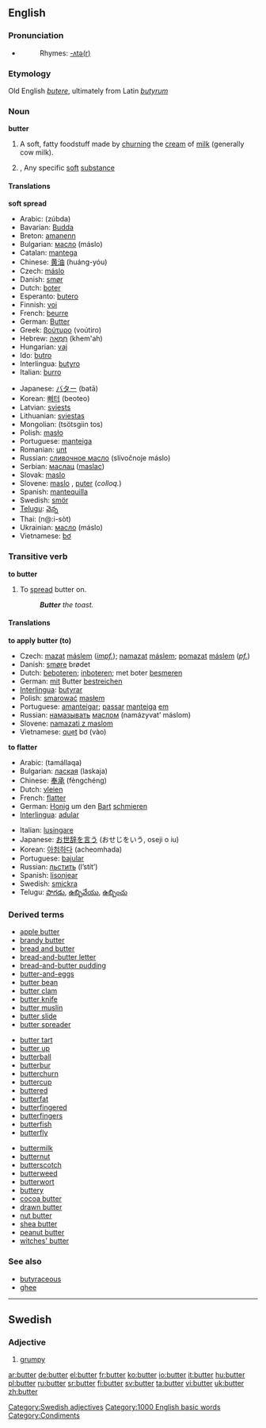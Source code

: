 {{wikipedia}}
==English==
===Pronunciation===
*{{IPA|/ˈbʌ.tɝ/}}
*:{{audio|en-us-butter.ogg|Audio (US)}}
*:Rhymes: [[Rhymes:English:-ʌtə(r)|-ʌtə(r)]]
===Etymology===
Old English ''[[butere]]'', ultimately from Latin ''[[butyrum]]''
===Noun===
'''butter'''

# {{uncountable}} A soft, fatty foodstuff made by [[churn]]ing the [[cream]] of [[milk]] (generally cow milk).
#{{obsolete}},{{chemistry}} Any specific [[soft]] [[substance]]

====Translations====
'''soft spread'''
{{top}}
*Arabic: {{ARchar|[[زبدة]]}} (zúbda) {{f}}
*Bavarian: [[Budda]] {{m}}
*Breton: [[amanenn]] {{m}}
*Bulgarian: [[масло#Bulgarian|масло]] (máslo) {{n}}
*Catalan: [[mantega]] {{f}}
*Chinese: [[黄油]] (huáng-yóu)
*Czech: [[máslo]]  {{n}}
*Danish: [[smør]]
*Dutch: [[boter]] {{f}}
*Esperanto: [[butero]]
*Finnish: [[voi]]
*French: [[beurre]] {{m}}
*German: [[Butter]] {{f}}
*Greek: [[βούτυρο]] (voútiro) {{n}}
*Hebrew: [[חמאה|חֶמְאָה]] (khem'ah) {{f}}
*Hungarian: [[vaj]]
*Ido: [[butro]]
*Interlingua: [[butyro]]
*Italian: [[burro]] {{m}}
{{mid}}
*Japanese: [[バター]] (batā)
*Korean: [[뻐터]] (beoteo)
*Latvian: [[sviests]] {{m}}
*Lithuanian: [[sviestas]] {{m}}
*Mongolian: {{RUchar|[[цөцгийн тос]]}} (tsötsgiin tos)
*Polish: [[masło]] {{n}}
*Portuguese: [[manteiga]] {{f}}
*Romanian: [[unt]] {{n}}
*Russian: [[сливочное масло]] (slívočnoje máslo) {{n}}
*Serbian: [[маслац]] ([[maslac]]) {{m}}
*Slovak: [[maslo]] {{n}}
*Slovene: [[maslo]] {{n}}, [[puter]] {{m}} (''colloq.'')
*Spanish: [[mantequilla]] {{f}}
*Swedish: [[smör]] {{n}}
*[[Telugu]]: [[వెన్న]]
*Thai: {{THchar|[[เนย]]}} (n@:i-sòt)
*Ukrainian: [[масло#Ukrainian|масло]] (máslo) {{n}}
*Vietnamese: [[bơ]]
{{bottom}}

===Transitive verb===
'''to butter'''

# To [[spread]] butter on.
#: '''''Butter''' the toast.''

====Translations====
'''to apply butter (to)'''
*Czech: [[mazat]] [[máslo|máslem]] (''[[impf.]]''); [[namazat]] [[máslo|máslem]]; [[pomazat]] [[máslo|máslem]] (''[[pf.]]'')
*Danish: [[smøre]] brødet
*Dutch: [[beboteren]]; [[inboteren]]; met boter [[besmeren]]
*German: [[mit]] Butter [[bestreichen]]
*[[Interlingua]]: [[butyrar]]
*Polish: [[smarować]] [[masłem]]
*Portuguese: [[amanteigar]]; [[passar]] [[manteiga]] [[em]]
*Russian: [[намазывать]] [[масло|маслом]] (namázyvat’ máslom)
*Slovene: [[namazati z maslom]]
*Vietnamese: [[quẹt]] bơ (vào)

'''to flatter'''
{{top}}
*Arabic: {{ARchar|[[تملق]]}} (tamállaqa)
*Bulgarian: [[лаская]] (laskaja)
*Chinese: [[奉承]] (fèngchéng)
*Dutch: [[vleien]]
*French: [[flatter]]
*German: [[Honig]] um den [[Bart]] [[schmieren]]
*[[Interlingua]]: [[adular]]
{{mid}}
*Italian: [[lusingare]]
*Japanese: [[お世辞を言う]] (おせじをいう, oseji o iu)
*Korean: [[아첨하다]] (acheomhada)
*Portuguese: [[bajular]]
*Russian: [[льстить]] (l’stít’)
*Spanish: [[lisonjear]]
*Swedish: [[smickra]]
*Telugu: [[పొగడు]], [[ఉబ్బివేయు]], [[ఉబ్బించు]]
{{bottom}}

===Derived terms===
{{top3}}
*[[apple butter]]
*[[brandy butter]]
*[[bread and butter]]
*[[bread-and-butter letter]]
*[[bread-and-butter pudding]]
*[[butter-and-eggs]]
*[[butter bean]]
*[[butter clam]]
*[[butter knife]]
*[[butter muslin]]
*[[butter slide]]
*[[butter spreader]]
{{mid3}}
*[[butter tart]]
*[[butter up]]
*[[butterball]]
*[[butterbur]]
*[[butterchurn]]
*[[buttercup]]
*[[buttered]]
*[[butterfat]]
*[[butterfingered]]
*[[butterfingers]]
*[[butterfish]]
*[[butterfly]]
{{mid3}}
*[[buttermilk]]
*[[butternut]]
*[[butterscotch]]
*[[butterweed]]
*[[butterwort]]
*[[buttery]]
*[[cocoa butter]]
*[[drawn butter]]
*[[nut butter]]
*[[shea butter]]
*[[peanut butter]]
*[[witches' butter]]
{{bottom}}

===See also===
*[[butyraceous]]
*[[ghee]]


----
==Swedish==
===Adjective===
{{sv-adj-reg|3=buttr}}
#[[grumpy]]

[[Category:Swedish adjectives]]
[[Category:1000 English basic words]]
[[Category:Condiments]]

[[ar:butter]]
[[de:butter]]
[[el:butter]]
[[fr:butter]]
[[ko:butter]]
[[io:butter]]
[[it:butter]]
[[hu:butter]]
[[pl:butter]]
[[ru:butter]]
[[sr:butter]]
[[fi:butter]]
[[sv:butter]]
[[ta:butter]]
[[vi:butter]]
[[uk:butter]]
[[zh:butter]]